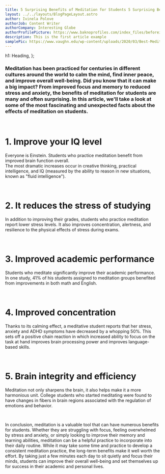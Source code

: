 ```yaml
---
title: 5 Surprising Benefits of Meditation for Students 5 Surprising Benefits of Meditation for Students 5 Surprising Benefits of Meditation for Students 5 Surprising Benefits of Meditation for Students
layout: ../../layouts/BlogPageLayout.astro
author: Ivinela Polove
authorJob: Content Writer
authorCompany: Interesting Globe
authorProfilePicture: https://www.baknoprofiles.com/index_files/beforeimage_354.png
description: This is the first article example
samplePic: https://www.vaughn.edu/wp-content/uploads/2020/03/Best-Meditation-Apps.jpg
---
```


  h1: Heading,
};

### Meditation has been practiced for centuries in different cultures around the world to calm the mind, find inner peace, and improve overall well-being. Did you know that it can make a big impact? From improved focus and memory to reduced stress and anxiety, the benefits of meditation for students are many and often surprising. In this article, we'll take a look at some of the most fascinating and unexpected facts about the effects of meditation on students.

<br />

# 1. Improve your IQ level <br />

Everyone is Einstein.
Students who practice meditation benefit from improved brain function overall.  
The most dramatic increases occur in creative thinking, practical intelligence, and IQ (measured by the ability to reason in new situations, known as "fluid intelligence").

<br />

# 2. It reduces the stress of studying <br />

In addition to improving their grades, students who practice meditation report lower stress levels. It also improves concentration, alertness, and resilience to the physical effects of stress during exams.

<br />

# 3. Improved academic performance <br />

Students who meditate significantly improve their academic performance. In one study, 41% of his students assigned to meditation groups benefited from improvements in both math and English.

<br />

# 4. Improved concentration <br />

Thanks to its calming effect, a meditative student reports that her stress, anxiety and ADHD symptoms have decreased by a whopping 50%. This sets off a positive chain reaction in which increased ability to focus on the task at hand improves brain processing power and improves language-based skills.

<br />

# 5. Brain integrity and efficiency <br />

Meditation not only sharpens the brain, it also helps make it a more harmonious unit.
College students who started meditating were found to have changes in fibers in brain regions associated with the regulation of emotions and behavior.

<br />

In conclusion, meditation is a valuable tool that can have numerous benefits for students. Whether they are struggling with focus, feeling overwhelmed by stress and anxiety, or simply looking to improve their memory and learning abilities, meditation can be a helpful practice to incorporate into their daily routine. While it may take some time and practice to develop a consistent meditation practice, the long-term benefits make it well worth the effort. By taking just a few minutes each day to sit quietly and focus their minds, students can improve their overall well-being and set themselves up for success in their academic and personal lives.
